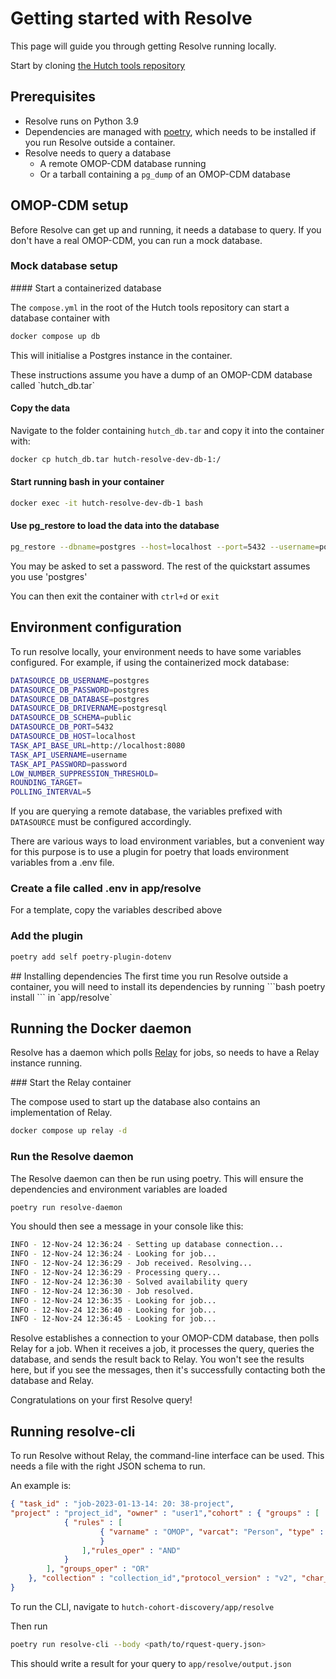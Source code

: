 
# Getting started with Resolve

This page will guide you through getting Resolve running locally.

Start by cloning [the Hutch tools repository](https://github.com/Health-Informatics-UoN/hutch-cohort-discovery)

## Prerequisites
- Resolve runs on Python 3.9
- Dependencies are managed with [poetry](https://python-poetry.org/), which needs to be installed if you run Resolve outside a container.
- Resolve needs to query a database
  - A remote OMOP-CDM database running
  - Or a tarball containing a `pg_dump` of an OMOP-CDM database

## OMOP-CDM setup
Before Resolve can get up and running, it needs a database to query.
If you don't have a real OMOP-CDM, you can run a mock database.

### Mock database setup
<Steps>
#### Start a containerized database

The `compose.yml` in the root of the Hutch tools repository can start a database container with

```bash
docker compose up db
```

This will initialise a Postgres instance in the container.

<Callout type="info" >
These instructions assume you have a dump of an OMOP-CDM database called `hutch_db.tar`
</Callout>

#### Copy the data

Navigate to the folder containing `hutch_db.tar` and copy it into the container with:

```bash
docker cp hutch_db.tar hutch-resolve-dev-db-1:/
```

#### Start running bash in your container
```bash
docker exec -it hutch-resolve-dev-db-1 bash
```

#### Use pg_restore to load the data into the database

```bash
pg_restore --dbname=postgres --host=localhost --port=5432 --username=postgres --password hutch_db.tar
```

You may be asked to set a password.
The rest of the quickstart assumes you use 'postgres'

You can then exit the container with `ctrl+d` or `exit`
</Steps>

## Environment configuration
To run resolve locally, your environment needs to have some variables configured.
For example, if using the containerized mock database:

```sh copy
DATASOURCE_DB_USERNAME=postgres
DATASOURCE_DB_PASSWORD=postgres
DATASOURCE_DB_DATABASE=postgres
DATASOURCE_DB_DRIVERNAME=postgresql
DATASOURCE_DB_SCHEMA=public
DATASOURCE_DB_PORT=5432
DATASOURCE_DB_HOST=localhost
TASK_API_BASE_URL=http://localhost:8080
TASK_API_USERNAME=username
TASK_API_PASSWORD=password
LOW_NUMBER_SUPPRESSION_THRESHOLD=
ROUNDING_TARGET=
POLLING_INTERVAL=5
```

If you are querying a remote database, the variables prefixed with `DATASOURCE` must be configured accordingly.

There are various ways to load environment variables, but a convenient way for this purpose is to use a plugin for poetry that loads environment variables from a .env file.
<Steps>
### Create a file called .env in app/resolve
For a template, copy the variables described above

### Add the plugin

```bash
poetry add self poetry-plugin-dotenv
```
</Steps>
## Installing dependencies
The first time you run Resolve outside a container, you will need to install its dependencies by running
```bash
poetry install
```
in `app/resolve`

## Running the Docker daemon

Resolve has a daemon which polls [Relay](/relay) for jobs, so needs to have a Relay instance running.

<Steps>
### Start the Relay container

The compose used to start up the database also contains an implementation of Relay.

```bash
docker compose up relay -d
```

### Run the Resolve daemon

The Resolve daemon can then be run using poetry. This will ensure the dependencies and environment variables are loaded

```bash
poetry run resolve-daemon
```

You should then see a message in your console like this:

```bash
INFO - 12-Nov-24 12:36:24 - Setting up database connection...
INFO - 12-Nov-24 12:36:24 - Looking for job...
INFO - 12-Nov-24 12:36:29 - Job received. Resolving...
INFO - 12-Nov-24 12:36:29 - Processing query...
INFO - 12-Nov-24 12:36:30 - Solved availability query
INFO - 12-Nov-24 12:36:30 - Job resolved.
INFO - 12-Nov-24 12:36:35 - Looking for job...
INFO - 12-Nov-24 12:36:40 - Looking for job...
INFO - 12-Nov-24 12:36:45 - Looking for job...
```

Resolve establishes a connection to your OMOP-CDM database, then polls Relay for a job.
When it receives a job, it processes the query, queries the database, and sends the result back to Relay.
You won't see the results here, but if you see the messages, then it's successfully contacting both the database and Relay.

</Steps>

<Callout emoji="🎉">
Congratulations on your first Resolve query!
</Callout>


## Running resolve-cli

To run Resolve without Relay, the command-line interface can be used.
This needs a file with the right JSON schema to run.

An example is:

```json
{ "task_id" : "job-2023-01-13-14: 20: 38-project",
"project" : "project_id", "owner" : "user1","cohort" : { "groups" : [
            { "rules" : [
                    { "varname" : "OMOP", "varcat": "Person", "type" : "TEXT", "oper" : "=", "value" : "8507"
                    }
                ],"rules_oper" : "AND"
            }
        ], "groups_oper" : "OR"
    }, "collection" : "collection_id","protocol_version" : "v2", "char_salt" : "salt","uuid" : "unique_id"
}
```

To run the CLI, navigate to `hutch-cohort-discovery/app/resolve`

Then run

```bash
poetry run resolve-cli --body <path/to/rquest-query.json>
```

This should write a result for your query to `app/resolve/output.json`


